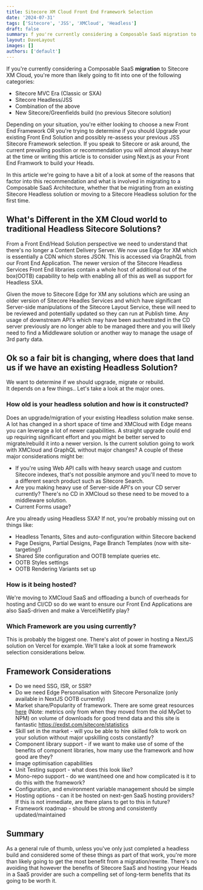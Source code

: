 ```yaml
---
title: Sitecore XM Cloud Front End Framework Selection
date: '2024-07-31'
tags: ['Sitecore', 'JSS', 'XMCloud', 'Headless']
draft: false
summary: f you're currently considering a Composable SaaS migration to Sitecore XM Cloud, you're more than likely going to fit into one of the following categories described in this article. Let's take a look at how you might make an educated decision.
layout: DaveLayout
images: []
authors: ['default']
---
```


If you're currently considering a Composable SaaS <b>migration</b> to Sitecore XM Cloud, you're more than likely going to fit into one of the following categories:

- Sitecore MVC Era (Classic or SXA)
- Sitecore Headless/JSS
- Combination of the above
- New Sitecore/Greenfields build (no previous Sitecore solution)

Depending on your situation, you're either looking to choose a new Front End Framework OR you're trying to determine if you should Upgrade your existing Front End Solution and possibly re-assess your previous JSS Sitecore Framework selection. If you speak to Sitecore or ask around, the current prevailing position or recommendation you will almost always hear at the time or writing this article is to consider using Next.js as your Front End Framwork to build your Heads.

In this article we're going to have a bit of a look at some of the reasons that factor into this recommendation and what is involved in migrating to a Composable SaaS Architecture, whether that be migrating from an existing Sitecore Headless solution or moving to a Sitecore Headless solution for the first time.

## What's Different in the XM Cloud world to traditional Headless Sitecore Solutions?

From a Front End/Head Solution perspective we need to understand that there's no longer a Content Delivery Server. We now use Edge for XM which is essentially a CDN which stores JSON. This is accessed via GraphQL from our Front End Application. The newer version of the Sitecore Headless Services Front End libraries contain a whole host of additional out of the box(OOTB) capability to help with enabling all of this as well as support for Headless SXA.

Given the move to Sitecore Edge for XM any solutions which are using an older version of Sitecore Headles Services and which have significant Server-side manipulations of the Sitecore Layout Service, these will need to be reviewed and potentially updated so they can run at Publish time. Any usage of downstream API's which may have been auchestrated in the CD server previously are no longer able to be managed there and you will likely need to find a Middleware solution or another way to manage the usage of 3rd party data.

## Ok so a fair bit is changing, where does that land us if we have an existing Headless Solution?

We want to determine if we should upgrade, migrate or rebuild.
<br />It depends on a few things.. Let's take a look at the major ones.

### How old is your headless solution and how is it constructed?
Does an upgrade/migration of your existing Headless solution make sense. A lot has changed in a short space of time and XMCloud with Edge means you can leverage a lot of newer capabilities. A straight upgrade could end up requiring significant effort and you might be better served to migrate/rebuild it into a newer version. Is the current solution going to work with XMCloud and GraphQL without major changes? A couple of these major considerations might be:
- If you're using Web API calls with heavy search usage and custom Sitecore indexes, that's not possible anymore and you'll need to move to a different search product such as Sitecore Search.
- Are you making heavy use of Server-side API's on your CD server currently? There's no CD in XMCloud so these need to be moved to a middleware solution.
- Current Forms usage?

Are you already using Headless SXA? If not, you're probably missing out on things like:
- Headless Tenants, Sites and auto-configuration within Sitecore backend
- Page Designs, Partial Designs, Page Branch Templates (now with site-targeting!)
- Shared Site configuration and OOTB template queries etc.
- OOTB Styles settings
- OOTB Rendering Variants set up

### How is it being hosted?
We're moving to XMCloud SaaS and offloading a bunch of overheads for hosting and CI/CD so do we want to ensure our Front End Applications are also SaaS-driven and make a Vercel/Netlify play?

### Which Framework are you using currently?
This is probably the biggest one. There's alot of power in hosting a NextJS solution on Vercel for example. We'll take a look at some framework selection considerations below.

## Framework Considerations
- Do we need SSG, ISR, or SSR?
- Do we need Edge Personalisation with Sitecore Personalize (only available in NextJS OOTB currently)
- Market share/Popularity of framework. There are some great resources [here](https://sitecore.myget.org/gallery/sc-npm-packages) (Note: metrics only from when they moved from the old MyGet to NPM) on volume of downloads for good trend data and this site is fantastic https://exdst.com/sitecore/statistics
- Skill set in the market - will you be able to hire skilled folk to work on your solution without major upskilling costs constantly?
- Component library support - if we want to make use of some of the benefits of component libraries, how many use the framework and how good are they?
- Image optimisation capabilities
- Unit Testing support - what does this look like?
- Mono-repo support - do we want/need one and how complicated is it to do this with the framework?
- Configuration, and environment variable management should be simple
- Hosting options - can it be hosted on next-gen SaaS hosting providers? If this is not immediate, are there plans to get to this in future?
- Framework roadmap - should be strong and consistently updated/maintained


## Summary

As a general rule of thumb, unless you've only just completed a headless build and considered some of these things as part of that work, you're more than likely going to get the most benefit from a migration/rewrite. There's no avoiding that however the benefits of Sitecore SaaS and hosting your Heads in a SaaS provider are such a compelling set of long-term benefits that its going to be worth it.
